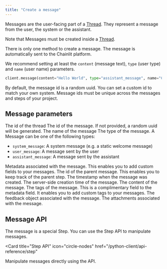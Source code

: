 ```yaml
---
title: "Create a message"
---
```


Messages are the user-facing part of a [Thread](/concepts/thread). They represent a message from the user, the system or the assistant.

Note that Messages must be created inside a [Thread](/python-client/usage/create-a-thread).

There is only one method to create a message. The message is automatically sent to the Chainlit platform.

We recommend setting at least the `content` (message text), `type` (user type) and `name` (user name) parameters.

```python
client.message(content="Hello World", type="assistant_message", name="Chatbot")
```

By default, the message id is a random uuid. You can set a custom id to match your own system. Message ids must be unique across the messages and steps of your project.

## Message parameters

<ParamField path="thread_id" type="string" required>
  The id of the thread
</ParamField>

<ParamField path="id" type="string">
  The id of the message. If not provided, a random uuid will be generated.
</ParamField>

<ParamField path="name" type="string">
  The name of the message
</ParamField>

<ParamField path="type" type="MessageStepType" default="undefined">
  The type of the message. A Message can be one of the following types:

- `system_message`: A system message (e.g. a static welcome message)
- `user_message`: A message sent by the user
- `assistant_message`: A message sent by the assistant

</ParamField>

<ParamField path="metadata" type="dict" default="{}">
  Metadata associated with the message. This enables you to add custom fields to
  your messages.
</ParamField>

<ParamField path="parent_id" type="string">
  The id of the parent message. This enables you to keep track of the parent
  step.
</ParamField>

<ParamField path="timestamp" type="string">
  The timestamp when the message was created.
</ParamField>

<ParamField path="created_at" type="string">
  The server-side creation time of the message.
</ParamField>

<ParamField path="content" type="string">
  The content of the message.
</ParamField>

<ParamField path="tags" type="List[str]" default="[]">
  The tags of the message. This is a complimentary field to the metadata field.
  It enables you to add custom tags to your messages.
</ParamField>

<ParamField path="feedback" type="Feedback">
  The feedback object associated with the message.
</ParamField>

<ParamField path="attachments" type="List[Attachment]" default="[]">
  The attachments associated with the message.
</ParamField>

## Message API

The message is a special Step. You can use the Step API to manipulate messages.

<Card
  title="Step API"
  icon="circle-nodes"
  href="/python-client/api-reference/step"
>
  Manipulate messages directly using the API.
</Card>
